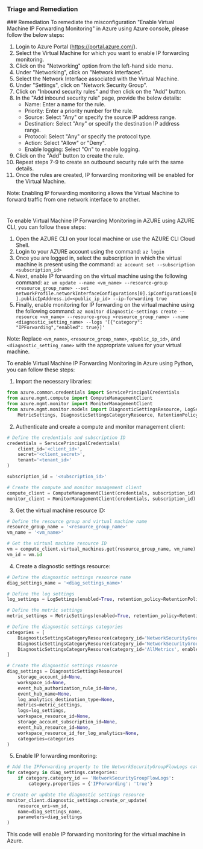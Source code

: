 
### Triage and Remediation
<Tabs>
<Tab title='Remediation'>
### Remediation

<AccordionGroup>
<Accordion title='Using Console' defaultOpen='true'>
To remediate the misconfiguration "Enable Virtual Machine IP Forwarding Monitoring" in Azure using Azure console, please follow the below steps:

1. Login to Azure Portal (https://portal.azure.com/).
2. Select the Virtual Machine for which you want to enable IP forwarding monitoring.
3. Click on the "Networking" option from the left-hand side menu.
4. Under "Networking", click on "Network Interfaces".
5. Select the Network Interface associated with the Virtual Machine.
6. Under "Settings", click on "Network Security Group".
7. Click on "Inbound security rules" and then click on the "Add" button.
8. In the "Add inbound security rule" page, provide the below details:
   - Name: Enter a name for the rule.
   - Priority: Enter a priority number for the rule.
   - Source: Select "Any" or specify the source IP address range.
   - Destination: Select "Any" or specify the destination IP address range.
   - Protocol: Select "Any" or specify the protocol type.
   - Action: Select "Allow" or "Deny".
   - Enable logging: Select "On" to enable logging.
9. Click on the "Add" button to create the rule.
10. Repeat steps 7-9 to create an outbound security rule with the same details.
11. Once the rules are created, IP forwarding monitoring will be enabled for the Virtual Machine.

Note: Enabling IP forwarding monitoring allows the Virtual Machine to forward traffic from one network interface to another.

#
</Accordion>

<Accordion title='Using CLI'>
To enable Virtual Machine IP Forwarding Monitoring in AZURE using AZURE CLI, you can follow these steps:

1. Open the AZURE CLI on your local machine or use the AZURE CLI Cloud Shell.
2. Login to your AZURE account using the command: `az login`
3. Once you are logged in, select the subscription in which the virtual machine is present using the command: `az account set --subscription <subscription_id>`
4. Next, enable IP forwarding on the virtual machine using the following command: `az vm update --name <vm_name> --resource-group <resource_group_name> --set networkProfile.networkInterfaceConfigurations[0].ipConfigurations[0].publicIpAddress.id=<public_ip_id> --ip-forwarding true`
5. Finally, enable monitoring for IP forwarding on the virtual machine using the following command: `az monitor diagnostic-settings create --resource <vm_name> --resource-group <resource_group_name> --name <diagnostic_setting_name> --logs '[{"category": "IPForwarding","enabled": true}]'`

Note: Replace `<vm_name>`, `<resource_group_name>`, `<public_ip_id>`, and `<diagnostic_setting_name>` with the appropriate values for your virtual machine.
</Accordion>

<Accordion title='Using Python'>
To enable Virtual Machine IP Forwarding Monitoring in Azure using Python, you can follow these steps:

1. Import the necessary libraries:

```python
from azure.common.credentials import ServicePrincipalCredentials
from azure.mgmt.compute import ComputeManagementClient
from azure.mgmt.monitor import MonitorManagementClient
from azure.mgmt.monitor.models import DiagnosticSettingsResource, LogSettings, \
    MetricSettings, DiagnosticSettingsCategoryResource, RetentionPolicy
```

2. Authenticate and create a compute and monitor management client:

```python
# Define the credentials and subscription ID
credentials = ServicePrincipalCredentials(
    client_id='<client_id>',
    secret='<client_secret>',
    tenant='<tenant_id>'
)

subscription_id = '<subscription_id>'

# Create the compute and monitor management client
compute_client = ComputeManagementClient(credentials, subscription_id)
monitor_client = MonitorManagementClient(credentials, subscription_id)
```

3. Get the virtual machine resource ID:

```python
# Define the resource group and virtual machine name
resource_group_name = '<resource_group_name>'
vm_name = '<vm_name>'

# Get the virtual machine resource ID
vm = compute_client.virtual_machines.get(resource_group_name, vm_name)
vm_id = vm.id
```

4. Create a diagnostic settings resource:

```python
# Define the diagnostic settings resource name
diag_settings_name = '<diag_settings_name>'

# Define the log settings
log_settings = LogSettings(enabled=True, retention_policy=RetentionPolicy(enabled=False))

# Define the metric settings
metric_settings = MetricSettings(enabled=True, retention_policy=RetentionPolicy(enabled=False))

# Define the diagnostic settings categories
categories = [
    DiagnosticSettingsCategoryResource(category_id='NetworkSecurityGroupFlowLogs', enabled=True),
    DiagnosticSettingsCategoryResource(category_id='NetworkSecurityGroupEventLogs', enabled=True),
    DiagnosticSettingsCategoryResource(category_id='AllMetrics', enabled=True)
]

# Create the diagnostic settings resource
diag_settings = DiagnosticSettingsResource(
    storage_account_id=None,
    workspace_id=None,
    event_hub_authorization_rule_id=None,
    event_hub_name=None,
    log_analytics_destination_type=None,
    metrics=metric_settings,
    logs=log_settings,
    workspace_resource_id=None,
    storage_account_subscription_id=None,
    event_hub_resource_id=None,
    workspace_resource_id_for_log_analytics=None,
    categories=categories
)
```

5. Enable IP forwarding monitoring:

```python
# Add the IPForwarding property to the NetworkSecurityGroupFlowLogs category
for category in diag_settings.categories:
    if category.category_id == 'NetworkSecurityGroupFlowLogs':
        category.properties = {'IPForwarding': 'true'}

# Create or update the diagnostic settings resource
monitor_client.diagnostic_settings.create_or_update(
    resource_uri=vm_id,
    name=diag_settings_name,
    parameters=diag_settings
)
```

This code will enable IP forwarding monitoring for the virtual machine in Azure.
</Accordion>

</AccordionGroup>
</Tab>
</Tabs>
